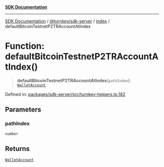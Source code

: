 [**SDK Documentation**](../../../../README.mdx)

***

[SDK Documentation](../../../../packages.mdx) / [@turnkey/sdk-server](../../README.mdx) / [index](../README.mdx) / defaultBitcoinTestnetP2TRAccountAtIndex

# Function: defaultBitcoinTestnetP2TRAccountAtIndex()

> **defaultBitcoinTestnetP2TRAccountAtIndex**(`pathIndex`): [`WalletAccount`](../interfaces/WalletAccount.mdx)

Defined in: [packages/sdk-server/src/turnkey-helpers.ts:182](https://github.com/tkhq/sdk/blob/fd49bfe86475c8603b3eb385aa101efa36fa32fc/packages/sdk-server/src/turnkey-helpers.ts#L182)

## Parameters

### pathIndex

`number`

## Returns

[`WalletAccount`](../interfaces/WalletAccount.mdx)
